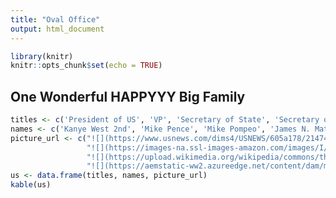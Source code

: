 ```yaml
---
title: "Oval Office"
output: html_document
---
```


```r
library(knitr)
knitr::opts_chunk$set(echo = TRUE)
```

## One Wonderful HAPPYYY Big Family

```r
titles <- c('President of US', 'VP', 'Secretary of State', 'Secretary of Defense')
names <- c('Kanye West 2nd', 'Mike Pence', 'Mike Pompeo', 'James N. Mattis')
picture_url <- c("![](https://www.usnews.com/dims4/USNEWS/605a178/2147483647/thumbnail/640x420/quality/85/?url=http%3A%2F%2Fmedia.beam.usnews.com%2Fb4%2Ff9%2F0835906340ffbb3196a84f58ae60%2Fresizes%2F1500%2F170921-donaldtrump10things-editorial.jpg)",
                 "![](https://images-na.ssl-images-amazon.com/images/I/91EFLLjIRaL._SX425_.jpg)",
                 "![](https://upload.wikimedia.org/wikipedia/commons/thumb/1/16/Mike_Pompeo_official_photo.jpg/220px-Mike_Pompeo_official_photo.jpg)",
                 "![](https://aemstatic-ww2.azureedge.net/content/dam/mae/online-articles/2016/12/Mattis%20portrait%206%20Dec%202016.jpg.scale.LARGE.jpg)")
us <- data.frame(titles, names, picture_url)
kable(us)
```

